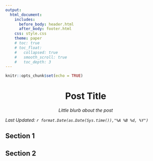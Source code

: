 ```yaml
---
output: 
  html_document:
    includes:
      before_body: header.html
      after_body: footer.html
    css: style.css
    theme: paper
    # toc: true
    # toc_float:
    #   collapsed: true
    #   smooth_scroll: true
    #   toc_depth: 3
---
```


```r
knitr::opts_chunk$set(echo = TRUE)
```


<center> <h1> Post Title </h1> </center>
<center> _Little blurb about the post_ </center>

_Last Updated: `r format.Date(as.Date(Sys.time()),"%A %B %d, %Y")`_ 

## Section 1


## Section 2

